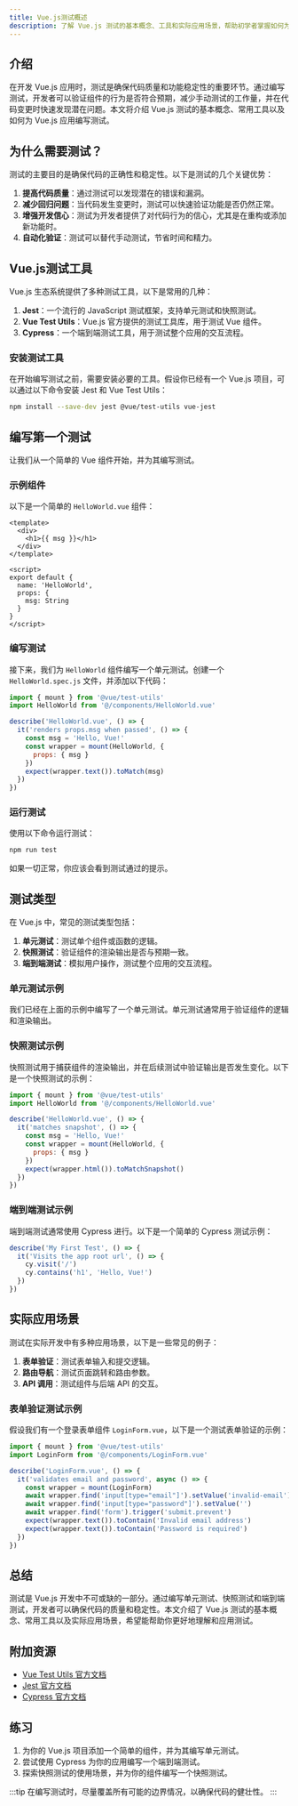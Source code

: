 ```yaml
---
title: Vue.js测试概述
description: 了解 Vue.js 测试的基本概念、工具和实际应用场景，帮助初学者掌握如何为 Vue.js 应用编写测试。
---
```


## 介绍

在开发 Vue.js 应用时，测试是确保代码质量和功能稳定性的重要环节。通过编写测试，开发者可以验证组件的行为是否符合预期，减少手动测试的工作量，并在代码变更时快速发现潜在问题。本文将介绍 Vue.js 测试的基本概念、常用工具以及如何为 Vue.js 应用编写测试。

## 为什么需要测试？

测试的主要目的是确保代码的正确性和稳定性。以下是测试的几个关键优势：

1. **提高代码质量**：通过测试可以发现潜在的错误和漏洞。
2. **减少回归问题**：当代码发生变更时，测试可以快速验证功能是否仍然正常。
3. **增强开发信心**：测试为开发者提供了对代码行为的信心，尤其是在重构或添加新功能时。
4. **自动化验证**：测试可以替代手动测试，节省时间和精力。

## Vue.js测试工具

Vue.js 生态系统提供了多种测试工具，以下是常用的几种：

1. **Jest**：一个流行的 JavaScript 测试框架，支持单元测试和快照测试。
2. **Vue Test Utils**：Vue.js 官方提供的测试工具库，用于测试 Vue 组件。
3. **Cypress**：一个端到端测试工具，用于测试整个应用的交互流程。

### 安装测试工具

在开始编写测试之前，需要安装必要的工具。假设你已经有一个 Vue.js 项目，可以通过以下命令安装 Jest 和 Vue Test Utils：

```bash
npm install --save-dev jest @vue/test-utils vue-jest
```

## 编写第一个测试

让我们从一个简单的 Vue 组件开始，并为其编写测试。

### 示例组件

以下是一个简单的 `HelloWorld.vue` 组件：

```vue
<template>
  <div>
    <h1>{{ msg }}</h1>
  </div>
</template>

<script>
export default {
  name: 'HelloWorld',
  props: {
    msg: String
  }
}
</script>
```

### 编写测试

接下来，我们为 `HelloWorld` 组件编写一个单元测试。创建一个 `HelloWorld.spec.js` 文件，并添加以下代码：

```javascript
import { mount } from '@vue/test-utils'
import HelloWorld from '@/components/HelloWorld.vue'

describe('HelloWorld.vue', () => {
  it('renders props.msg when passed', () => {
    const msg = 'Hello, Vue!'
    const wrapper = mount(HelloWorld, {
      props: { msg }
    })
    expect(wrapper.text()).toMatch(msg)
  })
})
```

### 运行测试

使用以下命令运行测试：

```bash
npm run test
```

如果一切正常，你应该会看到测试通过的提示。

## 测试类型

在 Vue.js 中，常见的测试类型包括：

1. **单元测试**：测试单个组件或函数的逻辑。
2. **快照测试**：验证组件的渲染输出是否与预期一致。
3. **端到端测试**：模拟用户操作，测试整个应用的交互流程。

### 单元测试示例

我们已经在上面的示例中编写了一个单元测试。单元测试通常用于验证组件的逻辑和渲染输出。

### 快照测试示例

快照测试用于捕获组件的渲染输出，并在后续测试中验证输出是否发生变化。以下是一个快照测试的示例：

```javascript
import { mount } from '@vue/test-utils'
import HelloWorld from '@/components/HelloWorld.vue'

describe('HelloWorld.vue', () => {
  it('matches snapshot', () => {
    const msg = 'Hello, Vue!'
    const wrapper = mount(HelloWorld, {
      props: { msg }
    })
    expect(wrapper.html()).toMatchSnapshot()
  })
})
```

### 端到端测试示例

端到端测试通常使用 Cypress 进行。以下是一个简单的 Cypress 测试示例：

```javascript
describe('My First Test', () => {
  it('Visits the app root url', () => {
    cy.visit('/')
    cy.contains('h1', 'Hello, Vue!')
  })
})
```

## 实际应用场景

测试在实际开发中有多种应用场景，以下是一些常见的例子：

1. **表单验证**：测试表单输入和提交逻辑。
2. **路由导航**：测试页面跳转和路由参数。
3. **API 调用**：测试组件与后端 API 的交互。

### 表单验证测试示例

假设我们有一个登录表单组件 `LoginForm.vue`，以下是一个测试表单验证的示例：

```javascript
import { mount } from '@vue/test-utils'
import LoginForm from '@/components/LoginForm.vue'

describe('LoginForm.vue', () => {
  it('validates email and password', async () => {
    const wrapper = mount(LoginForm)
    await wrapper.find('input[type="email"]').setValue('invalid-email')
    await wrapper.find('input[type="password"]').setValue('')
    await wrapper.find('form').trigger('submit.prevent')
    expect(wrapper.text()).toContain('Invalid email address')
    expect(wrapper.text()).toContain('Password is required')
  })
})
```

## 总结

测试是 Vue.js 开发中不可或缺的一部分。通过编写单元测试、快照测试和端到端测试，开发者可以确保代码的质量和稳定性。本文介绍了 Vue.js 测试的基本概念、常用工具以及实际应用场景，希望能帮助你更好地理解和应用测试。

## 附加资源

- [Vue Test Utils 官方文档](https://vue-test-utils.vuejs.org/)
- [Jest 官方文档](https://jestjs.io/)
- [Cypress 官方文档](https://www.cypress.io/)

## 练习

1. 为你的 Vue.js 项目添加一个简单的组件，并为其编写单元测试。
2. 尝试使用 Cypress 为你的应用编写一个端到端测试。
3. 探索快照测试的使用场景，并为你的组件编写一个快照测试。

:::tip
在编写测试时，尽量覆盖所有可能的边界情况，以确保代码的健壮性。
:::